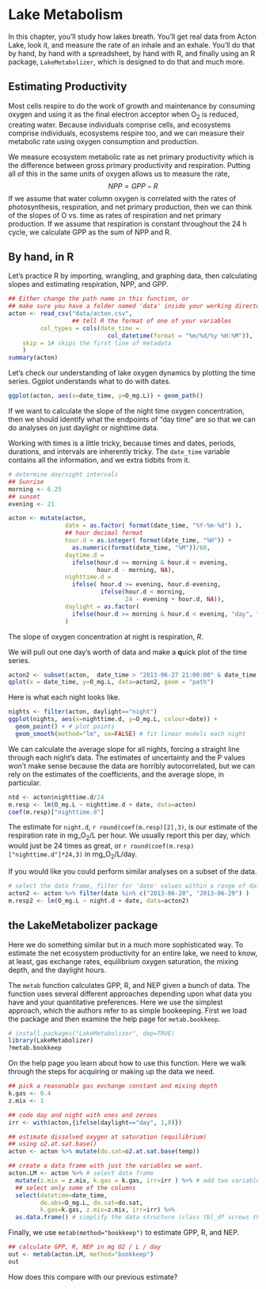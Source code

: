 # Lake Metabolism

In this chapter, you'll study how lakes breath. You'll get real data from Acton Lake, look it, and measure the rate of an inhale and an exhale. You'll do that by hand, by hand with a spreadsheet, by hand with R, and finally using an R package, `LakeMetabolizer`, which is designed to do that and much more.

## Estimating Productivity

Most cells respire to do the work of growth and maintenance by consuming oxygen and using it as the final electron acceptor when O$_2$ is reduced, creating water. Because individuals comprise cells, and ecosystems comprise individuals, ecosystems respire too, and we can measure their metabolic rate using oxygen consumption and production.

We measure ecosystem metabolic rate as net primary productivity which is the difference between gross primary productivity and respiration. Putting all of this in the same units of oxygen allows us to measure the rate,
$$NPP = GPP - R$$
If we assume that water column oxygen is correlated with the rates of photosynthesis, respiration, and net primary production, then we can think of the slopes of O vs. time as rates of respiration and net primary production.  If we assume that respiration is constant throughout the 24 h cycle, we calculate GPP as the sum of NPP and R. 

## By hand, in R
Let's practice R by importing, wrangling, and graphing data, then calculating slopes and estimating respiration, NPP, and GPP.
```r
## Either change the path name in this function, or
## make sure you have a folder named 'data' inside your working directory
acton <- read_csv("data/acton.csv", 
                  ## tell R the format of one of your variables
         col_types = cols(date_time = 
                            col_datetime(format = "%m/%d/%y %H:%M")), 
    skip = 1# skips the first line of metadata
    )
summary(acton)
```
Let's check our understanding of lake oxygen dynamics by plotting the time series. Ggplot understands what to do with dates.
```r
ggplot(acton, aes(x=date_time, y=O_mg.L)) + geom_path() 
```

If we want to calculate the slope of the night time oxygen concentration, then we should identify what the endpoints of "day time" are so that we can do analyses on just daylight or nighttime data.

Working with times is a little tricky, because times and dates, periods, durations, and intervals are inherently tricky. The `date_time` variable contains all the information, and we extra tidbits from it.
```r
# determine day/night intervals
## Sunrise
morning <- 6.25
## sunset
evening <- 21

acton <- mutate(acton,
                date = as.factor( format(date_time, "%Y-%m-%d") ),
                ## hour decimal format
                hour.d = as.integer( format(date_time, "%H")) + 
                  as.numeric(format(date_time, "%M"))/60,
                daytime.d = 
                  ifelse(hour.d >= morning & hour.d < evening, 
                         hour.d - morning, NA),
                nighttime.d = 
                  ifelse( hour.d >= evening, hour.d-evening, 
                          ifelse(hour.d < morning, 
                                 24 - evening + hour.d, NA)),
                daylight = as.factor(
                  ifelse(hour.d >= morning & hour.d < evening, "day", "night"))
                )
```

The slope of oxygen concentration at night is respiration, $R$.

We will pull out one day's worth of data and make a **q**uick plot of the time series.
```r
acton2 <- subset(acton,  date_time > "2013-06-27 21:00:00" & date_time < "2013-06-28 06:15:00") 
qplot(x = date_time, y=O_mg.L, data=acton2, geom = "path")
```

Here is what each night looks like. 
```r
nights <- filter(acton, daylight=="night")
ggplot(nights, aes(x=nighttime.d, y=O_mg.L, colour=date)) + 
  geom_point() + # plot points
  geom_smooth(method="lm", se=FALSE) # fit linear models each night
```

We can calculate the average slope for all nights, forcing a straight line through each night's data. The estimates of uncertainty and the P values won't make sense because the data are horribly autocorrelated, but we can rely on the estimates of the coefficients, and the average slope, in particular.
```r
ntd <- acton$nighttime.d/24
m.resp <- lm(O_mg.L ~ nighttime.d + date, data=acton)
coef(m.resp)["nighttime.d"]
```

The estimate for `night.d`, ```r round(coef(m.resp)[2],3)```, is our estimate of the respiration rate in mg_O$_2$/L per hour. We usually report this per day, which would just be 24 times as great, or ```r round(coef(m.resp)["nighttime.d"]*24,3)``` in mg_O$_2$/L/day.

If you would like you could perform similar analyses on a subset of the data. 
```r
# select the data frame, filter for 'date' values within a range of dates
acton2 <- acton %>% filter(date %in% c("2013-06-28", "2013-06-29") )
m.resp2 <- lm(O_mg.L ~ night.d + date, data=acton2)
```

## the LakeMetabolizer package
Here we do something similar but in a much more sophisticated way. To estimate the net ecosystem productivity for an entire lake, we need to know, at least, gas exchange rates, equilibrium oxygen saturation, the mixing depth, and the daylight hours.

The `metab` function calculates GPP, R, and NEP given a bunch of data. The function uses several different approaches depending upon what data you have and your quantitative preferences. Here we use the simplest approach, which the authors refer to as simple bookeeping. First we load the package and then examine the help page for `metab.bookkeep`. 
```r
# install.packages("LakeMetabolizer", dep=TRUE)
library(LakeMetabolizer)
?metab.bookkeep
```
On the help page you learn about how to use this function. Here we walk through the steps for acquiring or making up the data we need.
```r
## pick a reasonable gas exchange constant and mixing depth
k.gas <- 0.4
z.mix <- 1

## code day and night with ones and zeroes
irr <- with(acton,{ifelse(daylight=="day", 1,0)})

## estimate dissolved oxygen at saturation (equilibrium)
## using o2.at.sat.base()
acton <- acton %>% mutate(do.sat=o2.at.sat.base(temp))

## create a data frame with just the variables we want.
acton.LM <- acton %>% # select data frame
  mutate(z.mix = z.mix, k.gas = k.gas, irr=irr ) %>% # add two variables 
  ## select only some of the columns
  select(datetime=date_time,
         do.obs=O_mg.L, do.sat=do.sat, 
         k.gas=k.gas, z.mix=z.mix, irr=irr) %>%
  as.data.frame() # simplify the data structure (class tbl_df screws things up)
```

Finally, we use `metab(method="bookkeep")` to estimate GPP, R, and NEP.
```r
## calculate GPP, R, NEP in mg O2 / L / day
out <- metab(acton.LM, method="bookkeep")
out
```

How does this compare with our previous estimate? 

